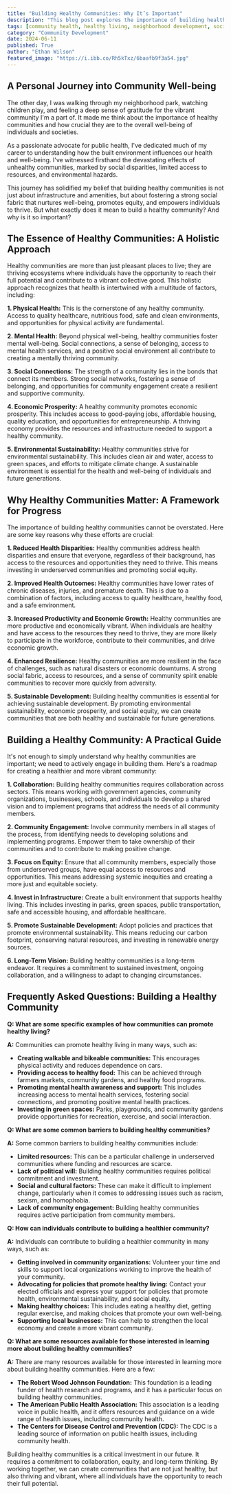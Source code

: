 ```yaml
---
title: "Building Healthy Communities: Why It’s Important"
description: "This blog post explores the importance of building healthy communities, outlining key factors that contribute to a vibrant and thriving neighborhood. Learn about the holistic approach to community well-being, practical steps to promote healthy living, and how individual actions can contribute to a positive change."
tags: [community health, healthy living, neighborhood development, social equity, public health, sustainable development, community engagement, urban planning, health disparities, well-being]
category: "Community Development"
date: 2024-06-11
published: True
author: "Ethan Wilson"
featured_image: "https://i.ibb.co/Rh5kTxz/6baafb9f3a54.jpg"
---
```



## A Personal Journey into Community Well-being

The other day, I was walking through my neighborhood park, watching children play, and feeling a deep sense of gratitude for the vibrant community I'm a part of. It made me think about the importance of healthy communities and how crucial they are to the overall well-being of individuals and societies. 

As a passionate advocate for public health, I've dedicated much of my career to understanding how the built environment influences our health and well-being. I've witnessed firsthand the devastating effects of unhealthy communities, marked by social disparities, limited access to resources, and environmental hazards. 

This journey has solidified my belief that building healthy communities is not just about infrastructure and amenities, but about fostering a strong social fabric that nurtures well-being, promotes equity, and empowers individuals to thrive. But what exactly does it mean to build a healthy community? And why is it so important?

##  The Essence of Healthy Communities: A Holistic Approach

Healthy communities are more than just pleasant places to live; they are thriving ecosystems where individuals have the opportunity to reach their full potential and contribute to a vibrant collective good. This holistic approach recognizes that health is intertwined with a multitude of factors, including:

**1. Physical Health:** This is the cornerstone of any healthy community.  Access to quality healthcare, nutritious food, safe and clean environments, and opportunities for physical activity are fundamental.

**2. Mental Health:**  Beyond physical well-being, healthy communities foster mental well-being.  Social connections, a sense of belonging, access to mental health services, and a positive social environment all contribute to creating a mentally thriving community.

**3. Social Connections:**  The strength of a community lies in the bonds that connect its members. Strong social networks, fostering a sense of belonging, and opportunities for community engagement create a resilient and supportive community. 

**4. Economic Prosperity:**  A healthy community promotes economic prosperity.  This includes access to good-paying jobs, affordable housing, quality education, and opportunities for entrepreneurship. A thriving economy provides the resources and infrastructure needed to support a healthy community. 

**5. Environmental Sustainability:**  Healthy communities strive for environmental sustainability. This includes clean air and water, access to green spaces, and efforts to mitigate climate change. A sustainable environment is essential for the health and well-being of individuals and future generations.

## Why Healthy Communities Matter: A Framework for Progress

The importance of building healthy communities cannot be overstated. Here are some key reasons why these efforts are crucial:

**1. Reduced Health Disparities:** Healthy communities address health disparities and ensure that everyone, regardless of their background, has access to the resources and opportunities they need to thrive. This means investing in underserved communities and promoting social equity.

**2. Improved Health Outcomes:**  Healthy communities have lower rates of chronic diseases, injuries, and premature death. This is due to a combination of factors, including access to quality healthcare, healthy food, and a safe environment.

**3. Increased Productivity and Economic Growth:**  Healthy communities are more productive and economically vibrant.  When individuals are healthy and have access to the resources they need to thrive, they are more likely to participate in the workforce, contribute to their communities, and drive economic growth.

**4. Enhanced Resilience:**  Healthy communities are more resilient in the face of challenges, such as natural disasters or economic downturns. A strong social fabric, access to resources, and a sense of community spirit enable communities to recover more quickly from adversity. 

**5. Sustainable Development:**  Building healthy communities is essential for achieving sustainable development.  By promoting environmental sustainability, economic prosperity, and social equity, we can create communities that are both healthy and sustainable for future generations. 

## Building a Healthy Community: A Practical Guide

It's not enough to simply understand why healthy communities are important; we need to actively engage in building them.  Here's a roadmap for creating a healthier and more vibrant community:

**1.  Collaboration:**  Building healthy communities requires collaboration across sectors. This means working with government agencies, community organizations, businesses, schools, and individuals to develop a shared vision and to implement programs that address the needs of all community members.

**2. Community Engagement:**  Involve community members in all stages of the process, from identifying needs to developing solutions and implementing programs.  Empower them to take ownership of their communities and to contribute to making positive change.

**3.  Focus on Equity:**  Ensure that all community members, especially those from underserved groups, have equal access to resources and opportunities. This means addressing systemic inequities and creating a more just and equitable society.

**4. Invest in Infrastructure:**  Create a built environment that supports healthy living. This includes investing in parks, green spaces, public transportation, safe and accessible housing, and affordable healthcare.

**5. Promote Sustainable Development:**  Adopt policies and practices that promote environmental sustainability. This means reducing our carbon footprint, conserving natural resources, and investing in renewable energy sources.

**6.  Long-Term Vision:**  Building healthy communities is a long-term endeavor.  It requires a commitment to sustained investment, ongoing collaboration, and a willingness to adapt to changing circumstances.

## Frequently Asked Questions: Building a Healthy Community

**Q:  What are some specific examples of how communities can promote healthy living?**

**A:**  Communities can promote healthy living in many ways, such as:

* **Creating walkable and bikeable communities:**  This encourages physical activity and reduces dependence on cars. 
* **Providing access to healthy food:** This can be achieved through farmers markets, community gardens, and healthy food programs.
* **Promoting mental health awareness and support:**  This includes increasing access to mental health services, fostering social connections, and promoting positive mental health practices.
* **Investing in green spaces:**  Parks, playgrounds, and community gardens provide opportunities for recreation, exercise, and social interaction.

**Q:  What are some common barriers to building healthy communities?**

**A:**  Some common barriers to building healthy communities include:

* **Limited resources:**  This can be a particular challenge in underserved communities where funding and resources are scarce. 
* **Lack of political will:**  Building healthy communities requires political commitment and investment. 
* **Social and cultural factors:**  These can make it difficult to implement change, particularly when it comes to addressing issues such as racism, sexism, and homophobia. 
* **Lack of community engagement:**  Building healthy communities requires active participation from community members. 

**Q: How can individuals contribute to building a healthier community?**

**A:**  Individuals can contribute to building a healthier community in many ways, such as:

* **Getting involved in community organizations:**  Volunteer your time and skills to support local organizations working to improve the health of your community.
* **Advocating for policies that promote healthy living:**  Contact your elected officials and express your support for policies that promote health, environmental sustainability, and social equity. 
* **Making healthy choices:**  This includes eating a healthy diet, getting regular exercise, and making choices that promote your own well-being. 
* **Supporting local businesses:**  This can help to strengthen the local economy and create a more vibrant community. 

**Q: What are some resources available for those interested in learning more about building healthy communities?**

**A:**  There are many resources available for those interested in learning more about building healthy communities.  Here are a few:

* **The Robert Wood Johnson Foundation:**  This foundation is a leading funder of health research and programs, and it has a particular focus on building healthy communities.
* **The American Public Health Association:**  This association is a leading voice in public health, and it offers resources and guidance on a wide range of health issues, including community health.
* **The Centers for Disease Control and Prevention (CDC):**  The CDC is a leading source of information on public health issues, including community health. 

Building healthy communities is a critical investment in our future.  It requires a commitment to collaboration, equity, and long-term thinking.  By working together, we can create communities that are not just healthy, but also thriving and vibrant, where all individuals have the opportunity to reach their full potential. 
